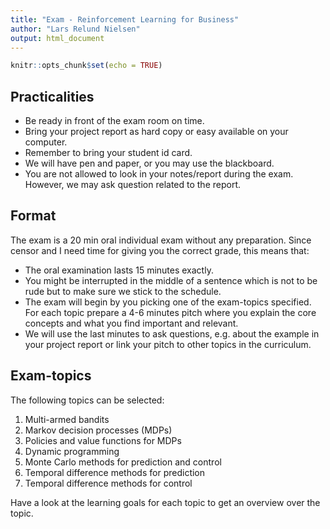 ```yaml
---
title: "Exam - Reinforcement Learning for Business"
author: "Lars Relund Nielsen"
output: html_document
---
```


```r
knitr::opts_chunk$set(echo = TRUE)
```

## Practicalities

- Be ready in front of the exam room on time.
- Bring your project report as hard copy or easy available on your computer.
- Remember to bring your student id card.
- We will have pen and paper, or you may use the blackboard. 
- You are not allowed to look in your notes/report during the exam. However, we may ask question related to the report.


## Format

The exam is a 20 min oral individual exam without any preparation. Since censor and I need time for giving you the correct grade, this means that:

- The oral examination lasts 15 minutes exactly.
- You might be interrupted in the middle of a sentence which is not to be rude but to make sure we stick to the schedule.
- The exam will begin by you picking one of the exam-topics specified. For each topic prepare a 4-6 minutes pitch where you explain the core concepts and what you find important and relevant.
- We will use the last minutes to ask questions, e.g. about the example in your project report or link your pitch to other topics in the curriculum.

## Exam-topics

The following topics can be selected:

1) Multi-armed bandits
2) Markov decision processes (MDPs)
3) Policies and value functions for MDPs
4) Dynamic programming
5) Monte Carlo methods for prediction and control
6) Temporal difference methods for prediction
7) Temporal difference methods for control

Have a look at the learning goals for each topic to get an overview over the topic.
